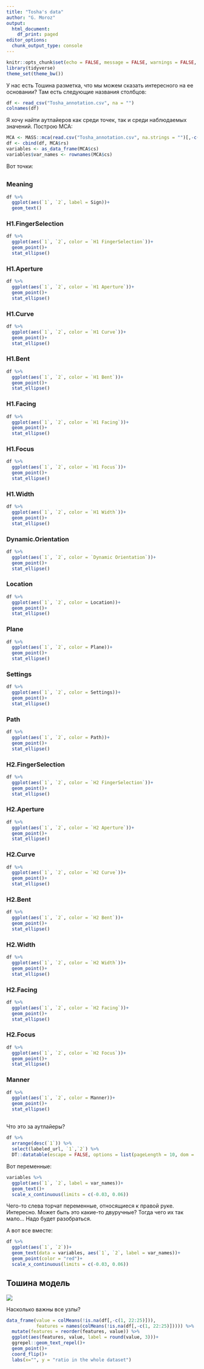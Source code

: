 ```yaml
---
title: "Tosha's data"
author: "G. Moroz"
output: 
  html_document:
    df_print: paged
editor_options: 
  chunk_output_type: console
---
```


```r
knitr::opts_chunk$set(echo = FALSE, message = FALSE, warnings = FALSE, fig.width = 12, fig.height = 7)
library(tidyverse)
theme_set(theme_bw())
```

У нас есть Тошина разметка, что мы можем сказать интересного на ее основании? Там есть следующие названия столбцов:

```r
df <- read_csv("Tosha_annotation.csv", na = "")
colnames(df)
```

Я хочу найти аутлайеров как среди точек, так и среди наблюдаемых значений. Построю MCA:

```r
MCA <- MASS::mca(read.csv("Tosha_annotation.csv", na.strings = "")[,-c(1, 22, 23)])
df <- cbind(df, MCA$rs)
variables <- as_data_frame(MCA$cs)
variables$var_names <- rownames(MCA$cs)
```

Вот точки: <br>


##  {.tabset .tabset-fade .tabset-pills}

### Meaning
```r
df %>% 
  ggplot(aes(`1`, `2`, label = Sign))+
  geom_text()
```

### H1.FingerSelection
```r
df %>% 
  ggplot(aes(`1`, `2`, color = `H1 FingerSelection`))+
  geom_point()+
  stat_ellipse()
```

### H1.Aperture
```r
df %>% 
  ggplot(aes(`1`, `2`, color = `H1 Aperture`))+
  geom_point()+
  stat_ellipse()
```

### H1.Curve
```r
df %>% 
  ggplot(aes(`1`, `2`, color = `H1 Curve`))+
  geom_point()+
  stat_ellipse()
```

### H1.Bent
```r
df %>% 
  ggplot(aes(`1`, `2`, color = `H1 Bent`))+
  geom_point()+
  stat_ellipse()
```

### H1.Facing
```r
df %>% 
  ggplot(aes(`1`, `2`, color = `H1 Facing`))+
  geom_point()+
  stat_ellipse()
```

### H1.Focus
```r
df %>% 
  ggplot(aes(`1`, `2`, color = `H1 Focus`))+
  geom_point()+
  stat_ellipse()
```

### H1.Width
```r
df %>% 
  ggplot(aes(`1`, `2`, color = `H1 Width`))+
  geom_point()+
  stat_ellipse()
```

### Dynamic.Orientation
```r
df %>% 
  ggplot(aes(`1`, `2`, color = `Dynamic Orientation`))+
  geom_point()+
  stat_ellipse()
```

### Location
```r
df %>% 
  ggplot(aes(`1`, `2`, color = Location))+
  geom_point()+
  stat_ellipse()
```

### Plane
```r
df %>% 
  ggplot(aes(`1`, `2`, color = Plane))+
  geom_point()+
  stat_ellipse()
```

### Settings
```r
df %>% 
  ggplot(aes(`1`, `2`, color = Settings))+
  geom_point()+
  stat_ellipse()
```

### Path
```r
df %>% 
  ggplot(aes(`1`, `2`, color = Path))+
  geom_point()+
  stat_ellipse()
```

### H2.FingerSelection
```r
df %>% 
  ggplot(aes(`1`, `2`, color = `H2 FingerSelection`))+
  geom_point()+
  stat_ellipse()
```

### H2.Aperture
```r
df %>% 
  ggplot(aes(`1`, `2`, color = `H2 Aperture`))+
  geom_point()+
  stat_ellipse()
```

### H2.Curve
```r
df %>% 
  ggplot(aes(`1`, `2`, color = `H2 Curve`))+
  geom_point()+
  stat_ellipse()
```

### H2.Bent
```r
df %>% 
  ggplot(aes(`1`, `2`, color = `H2 Bent`))+
  geom_point()+
  stat_ellipse()
```

### H2.Width
```r
df %>% 
  ggplot(aes(`1`, `2`, color = `H2 Width`))+
  geom_point()+
  stat_ellipse()
```

### H2.Facing
```r
df %>% 
  ggplot(aes(`1`, `2`, color = `H2 Facing`))+
  geom_point()+
  stat_ellipse()
```

### H2.Focus
```r
df %>% 
  ggplot(aes(`1`, `2`, color = `H2 Focus`))+
  geom_point()+
  stat_ellipse()
```

### Manner
```r
df %>% 
  ggplot(aes(`1`, `2`, color = Manner))+
  geom_point()+
  stat_ellipse()
```

## 

Что это за аутлайеры? <br>

```r
df %>% 
  arrange(desc(`1`)) %>% 
  select(labeled_url, `1`,`2`) %>% 
  DT::datatable(escape = FALSE, options = list(pageLength = 10, dom = 'ftip'))
```

Вот переменные: <br>

```r
variables %>% 
  ggplot(aes(`1`, `2`, label = var_names))+
  geom_text()+
  scale_x_continuous(limits = c(-0.03, 0.06))
```

Чего-то слева торчат переменные, относящиеся к правой руке. Интересно. Может быть это какие-то двуручные? Тогда чего их так мало... Надо будет разобраться.

А вот все вместе: <br>

```r
df %>% 
  ggplot(aes(`1`, `2`))+
  geom_text(data = variables, aes(`1`, `2`, label = var_names))+
  geom_point(color = "red")+
  scale_x_continuous(limits = c(-0.03, 0.06))
```

## Тошина модель

![](RSL-phonology-plaskovitskaya-2018-model.jpg)

Насколько важны все узлы?

```r
data_frame(value = colMeans(!is.na(df[,-c(1, 22:25)])),
           features = names(colMeans(!is.na(df[,-c(1, 22:25)])))) %>% 
  mutate(features = reorder(features, value)) %>% 
  ggplot(aes(features, value, label = round(value, 3)))+
  ggrepel::geom_text_repel()+
  geom_point()+
  coord_flip()+
  labs(x="", y = "ratio in the whole dataset")
```

